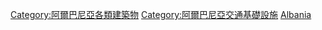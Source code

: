 [[Category:阿爾巴尼亞各類建築物|Category:阿爾巴尼亞各類建築物]]
[[Category:阿爾巴尼亞交通基礎設施|Category:阿爾巴尼亞交通基礎設施]]
[[Category:歐洲各國交通建築物|Albania]]